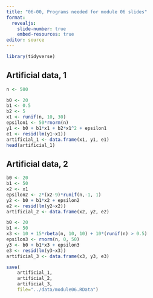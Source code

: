 ```yaml
---
title: "06-00, Programs needed for module 06 slides"
format: 
  revealjs:
    slide-number: true
    embed-resources: true
editor: source
---
```


```r
library(tidyverse)
```

## Artificial data, 1

```r
n <- 500

b0 <- 20
b1 <- 0.5
b2 <- 5
x1 <- runif(n, 10, 30)
epsilon1 <- 50*rnorm(n)
y1 <- b0 + b1*x1 + b2*x1^2 + epsilon1
e1 <- resid(lm(y1~x1))
artificial_1 <- data.frame(x1, y1, e1)
head(artificial_1)
```

## Artificial data, 2

```r
b0 <- 20
b1 <- 50
x2 <- x1
epsilon2 <- 2*(x2-9)*runif(n,-1, 1)
y2 <- b0 + b1*x2 + epsilon2
e2 <- resid(lm(y2~x2))
artificial_2 <- data.frame(x2, y2, e2)

b0 <- 20
b1 <- 50
x3 <- 10 + 15*rbeta(n, 10, 10) + 10*(runif(n) > 0.5)
epsilon3 <- rnorm(n, 0, 50)
y3 <- b0 + b1*x3 + epsilon3
e3 <- resid(lm(y3~x3))
artificial_3 <- data.frame(x3, y3, e3)
```

```r
save(
	artificial_1, 
	artificial_2, 
	artificial_3, 
	file="../data/module06.RData")
```
